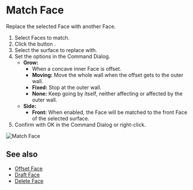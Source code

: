 
<Reference shortcut="" command="Match Face" button="Right of Command Bar" />

# Match Face

Replace the selected Face with another Face.

1. Select Faces to match.
2. Click the button <ButtonIcon type="button-match-face" />.
3. Select the surface to replace with.
4. Set the options in the Command Dialog.
    - **Grow:**
        - When a concave inner Face is offset.
        - **Moving:** Move the whole wall when the offset gets to the outer wall.
        - **Fixed:** Stop at the outer wall.
        - **None:** Keep going by itself, neither affecting or affected by the outer wall.
    - **Side:** 
        - **Front:** When enabled, the Face will be matched to the front Face of the selected surface.
5. Confirm with OK in the Command Dialog or right-click.

![Match Face](/img/match-face.gif)

## See also
- [Offset Face](./offset-face)
- [Draft Face](./draft-face)
- [Delete Face](./delete-face)






